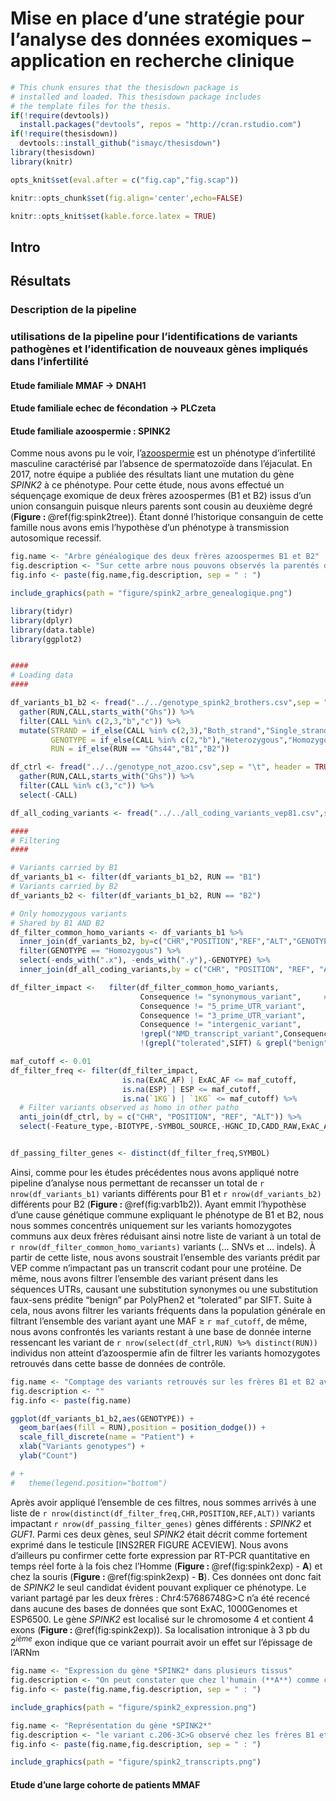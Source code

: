 # Mise en place d’une stratégie pour l’analyse des données exomiques – application en recherche clinique  

```r
# This chunk ensures that the thesisdown package is
# installed and loaded. This thesisdown package includes
# the template files for the thesis.
if(!require(devtools))
  install.packages("devtools", repos = "http://cran.rstudio.com")
if(!require(thesisdown))
  devtools::install_github("ismayc/thesisdown")
library(thesisdown)
library(knitr)

opts_knit$set(eval.after = c("fig.cap","fig.scap"))

knitr::opts_chunk$set(fig.align='center',echo=FALSE)

knitr::opts_knit$set(kable.force.latex = TRUE)

```
## Intro  

<!-- Comme vu précédemment, l'émergence du séquençage haut débit avec notamment les séquençages de génomes ou d'exomes entiers a révolutionné les méthodes de recherche dans le cadre d'étude phénotype-génotype...   -->




<!-- Etats des lieux : les logiciels existants, les pipelines leurs limites. -->

<!-- Ce chapitre décrit la constitution et l’utilisation d’un pipeline d’analyse des données de séquençage exomique et son utilisation dans le cadre de la recherche de mutations entrainant différents phénotypes d’infertilité. La difficulté des études génétiques visant à identifier des gènes pathogènes vient de l’abondance de variants rares chez tout un chacun et de la difficulté d’effectuer des tris efficaces et justes pour ne retenir que la ou les mutations causales. Thomas développe un pipeline se basant sur des outils existant mais permettant d’effectuer des tris successifs efficaces et pertinents   -->

## Résultats  

### Description de la pipeline  

<!-- description des outils choisis et de la pipeline   -->

### utilisations de la pipeline pour l’identifications de variants pathogènes et l’identification de nouveaux gènes impliqués dans l’infertilité  

#### Etude familiale MMAF -> DNAH1  

#### Etude familiale echec de fécondation -> PLCzeta  

#### Etude familiale azoospermie : SPINK2  

Comme nous avons pu le voir, l'[azoospermie](#infquant) est un phénotype d'infertilité masculine caractérisé par l'absence de spermatozoïde dans l'éjaculat. En 2017, notre équipe a publiée des résultats liant une mutation du gène *SPINK2* à ce phénotype. Pour cette étude, nous avons effectué un séquençage exomique de deux frères azoospermes (B1 et B2) issus d'un union consanguin puisque nleurs parents sont cousin au deuxième degré (**Figure : **\@ref(fig:spink2tree)). Étant donné l'historique consanguin de cette famille nous avons emis l'hypothèse d'un phénotype à transmission autosomique recessif. 

```r

fig.name <- "Arbre généalogique des deux frères azoospermes B1 et B2"
fig.description <- "Sur cette arbre nous pouvons observés la parentés des parents (P1 et P2), cousins au deuxième degré"
fig.info <- paste(fig.name,fig.description, sep = " : ")

include_graphics(path = "figure/spink2_arbre_genealogique.png")

```

```r

library(tidyr)
library(dplyr)
library(data.table)
library(ggplot2)


####
# Loading data
####

df_variants_b1_b2 <- fread("../../genotype_spink2_brothers.csv",sep = "\t", header = TRUE,showProgress = FALSE, verbose = FALSE) %>%
  gather(RUN,CALL,starts_with("Ghs")) %>%
  filter(CALL %in% c(2,3,"b","c")) %>%
  mutate(STRAND = if_else(CALL %in% c(2,3),"Both_strand","Single_strand"),
         GENOTYPE = if_else(CALL %in% c(2,"b"),"Heterozygous","Homozygous"),
         RUN = if_else(RUN == "Ghs44","B1","B2")) 

df_ctrl <- fread("../../genotype_not_azoo.csv",sep = "\t", header = TRUE,showProgress = FALSE, verbose = FALSE) %>%
  gather(RUN,CALL,starts_with("Ghs")) %>%
  filter(CALL %in% c(3,"c")) %>%
  select(-CALL)

df_all_coding_variants <- fread("../../all_coding_variants_vep81.csv",sep = "\t", header = TRUE,showProgress = FALSE, verbose = FALSE)

####
# Filtering
####

# Variants carried by B1
df_variants_b1 <- filter(df_variants_b1_b2, RUN == "B1")
# Variants carried by B2
df_variants_b2 <- filter(df_variants_b1_b2, RUN == "B2")

# Only homozygous variants 
# Shared by B1 AND B2
df_filter_common_homo_variants <- df_variants_b1 %>%
  inner_join(df_variants_b2, by=c("CHR","POSITION","REF","ALT","GENOTYPE")) %>%
  filter(GENOTYPE == "Homozygous") %>%
  select(-ends_with(".x"), -ends_with(".y"),-GENOTYPE) %>%
  inner_join(df_all_coding_variants,by = c("CHR", "POSITION", "REF", "ALT"))

df_filter_impact <-   filter(df_filter_common_homo_variants,
                             Consequence != "synonymous_variant",     # Filter variant considering their impact on transcript
                             Consequence != "5_prime_UTR_variant",
                             Consequence != "3_prime_UTR_variant",
                             Consequence != "intergenic_variant",
                             !grepl("NMD_transcript_variant",Consequence),
                             !(grepl("tolerated",SIFT) & grepl("benign",PolyPhen)))

maf_cutoff <- 0.01
df_filter_freq <- filter(df_filter_impact,
                         is.na(ExAC_AF) | ExAC_AF <= maf_cutoff,
                         is.na(ESP) | ESP <= maf_cutoff,
                         is.na(`1KG`) | `1KG` <= maf_cutoff) %>%
  # Filter variants observed as homo in other patho
  anti_join(df_ctrl, by = c("CHR", "POSITION", "REF", "ALT")) %>%
  select(-Feature_type,-BIOTYPE,-SYMBOL_SOURCE,-HGNC_ID,CADD_RAW,ExAC_AF_FIN,ExAC_AF_OTH,-(ExAC_AF_AMR:ExAC_AF_SAS))


df_passing_filter_genes <- distinct(df_filter_freq,SYMBOL)

```

Ainsi, comme pour les études précédentes nous avons appliqué notre pipeline d'analyse nous permettant de recansser un total de `r nrow(df_variants_b1)` variants différents pour B1 et `r nrow(df_variants_b2)` différents pour B2 (**Figure : **\@ref(fig:varb1b2)). Ayant emmit l'hypothèse d'une cause génétique commune expliquant le phénotype de B1 et B2, nous nous sommes concentrés uniquement sur les variants homozygotes communs aux deux frères réduisant ainsi notre liste de variant à un total de `r nrow(df_filter_common_homo_variants)` variants (... SNVs et ... indels). À partir de cette liste, nous avons soustrait l'ensemble des variants prédit par VEP comme n'impactant pas un transcrit codant pour une protéine. De même, nous avons filtrer l'ensemble des variant présent dans les séquences UTRs, causant une substitution synonymes ou une substitution faux-sens prédite "benign" par PolyPhen2 et "tolerated" par SIFT. Suite à cela, nous avons filtrer les variants fréquents dans la population générale en filtrant l'ensemble des variant ayant une MAF $\ge$ `r maf_cutoff`, de même, nous avons confrontés les variants restant à une base de donnée interne ressencant les variant de `r nrow(select(df_ctrl,RUN) %>% distinct(RUN))` individus non atteint d'azoospermie afin de filtrer les variants homozygotes retrouvés dans cette basse de données de contrôle.  

```r

fig.name <- "Comptage des variants retrouvés sur les frères B1 et B2 avec leur génotypes associés"
fig.description <- ""
fig.info <- paste(fig.name)

ggplot(df_variants_b1_b2,aes(GENOTYPE)) +
  geom_bar(aes(fill = RUN),position = position_dodge()) +
  scale_fill_discrete(name = "Patient") +
  xlab("Variants genotypes") +
  ylab("Count")

# + 
#   theme(legend.position="bottom")

```

Après avoir appliqué l'ensemble de ces filtres, nous sommes arrivés à une liste de `r nrow(distinct(df_filter_freq,CHR,POSITION,REF,ALT))` variants impactant `r nrow(df_passing_filter_genes)` gènes différents : *SPINK2* et *GUF1*. Parmi ces deux gènes, seul *SPINK2* était décrit comme fortement exprimé dans le testicule [INS2RER FIGURE ACEVIEW]. Nous avons d'ailleurs pu confirmer cette forte expression par RT-PCR quantitative en temps réel  forte à la fois chez l'Homme (**Figure : **\@ref(fig:spink2exp) - **A**) et chez la souris (**Figure : **\@ref(fig:spink2exp) - **B**). Ces données ont donc fait de *SPINK2* le seul candidat évident pouvant expliquer ce phénotype. Le variant partagé par les deux frères : Chr4:57686748G>C n'a été recencé dans aucune des bases de données que sont ExAC, 1000Genomes et ESP6500. Le gène *SPINK2* est localisé sur le chromosome 4 et contient 4 exons (**Figure : **\@ref(fig:spink2exp)). Sa localisation intronique à 3 pb du 2$^{ième}$ exon indique que ce variant pourrait avoir un effet sur l'épissage de l'ARNm       

```r

fig.name <- "Expression du gène *SPINK2* dans plusieurs tissus"
fig.description <- "On peut constater que chez l'humain (**A**) comme chez la souris (**B**), le gène *SPINK2* a non seulement une forte expression exclusive au testicule"
fig.info <- paste(fig.name,fig.description, sep = " : ")

include_graphics(path = "figure/spink2_expression.png")

```


```r

fig.name <- "Représentation du gène *SPINK2*"
fig.description <- "le variant c.206-3C>G observé chez les frères B1 et B2 crée un nouveau site accepteur d'épissage ajoutant 2 nucléotides à l'exon 2 induisant un décalage du cadre de lecture menant à un codon stop 3 nucléotides plus loin et / ou causant le saut de l'exon 2 menant à un codon stop prématuré"
fig.info <- paste(fig.name,fig.description, sep = " : ")

include_graphics(path = "figure/spink2_transcripts.png")

```


#### Etude d’une large cohorte de patients MMAF  

<!-- 1. Les nouveaux gènes candidats évidents   -->
<!-- 2. L’efficacité diagnostique    -->
<!-- 3. L’analyse individuelle   -->
<!--     a. Les mutations dans les gènes identifiés   -->
<!--     b. Liste complète des gènes avec 2 variants tronquants   -->
<!--     c Liste complète des gènes avec deux variants dont un tronquant   -->
<!--     d. Liste des  gènes avec 2 variants intronique ou faux-sens/synonymes avec un score élevé UMD-predictor ou HSF.   -->
<!--     e. Liste des gènes avec un variant hétérozygote tronquant   -->